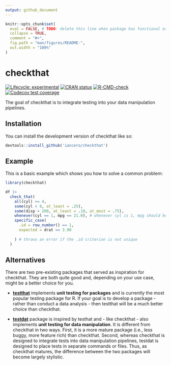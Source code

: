 ```yaml
---
output: github_document
---
```


<!-- README.md is generated from README.Rmd. Please edit that file -->

```r
knitr::opts_chunk$set(
  eval = FALSE, # TODO: delete this line when package has functional examples
  collapse = TRUE,
  comment = "#>",
  fig.path = "man/figures/README-",
  out.width = "100%"
)
```

# checkthat

<!-- badges: start -->
[![Lifecycle: experimental](https://img.shields.io/badge/lifecycle-experimental-orange.svg)](https://lifecycle.r-lib.org/articles/stages.html#experimental)
[![CRAN status](https://www.r-pkg.org/badges/version/checkthat)](https://CRAN.R-project.org/package=checkthat)
[![R-CMD-check](https://github.com/iancero/checkthat/actions/workflows/R-CMD-check.yaml/badge.svg)](https://github.com/iancero/checkthat/actions/workflows/R-CMD-check.yaml)
[![Codecov test coverage](https://codecov.io/gh/iancero/checkthat/branch/main/graph/badge.svg)](https://app.codecov.io/gh/iancero/checkthat?branch=main)
<!-- badges: end -->

The goal of checkthat is to integrate testing into your data manipulation pipelines.

## Installation

You can install the development version of checkthat like so:

```r
devtools::install_github('iancero/checkthat')
```

## Example

This is a basic example which shows you how to solve a common problem:

```r
library(checkthat)

df |> 
  check_that(
    all(cyl) >= 4,
    some(cyl < 8, at_least = .25), 
    some(disp > 200, at_least = .10, at_most = .75),
    whenever(cyl == 1, mpg == 21.0), # whenever cyl is 1, mpg should be 21
    specific_case(
      .id = row_number() == 1,
      expected = drat == 3.90
      
    ) # throws an error if the .id criterion is not unique
  )

```




## Alternatives

There are two pre-existing packages that served as inspiration for checkthat. They are both quite good and, depending on your use case, might be a better choice for you.

- [**testthat**](https://testthat.r-lib.org/) implements **unit testing for packages** and is currently the most popular testing package for R. If your goal is to develop a package - rather than conduct a data analysis - then testthat will be a much better choice than checkthat.

- [**testdat**](https://socialresearchcentre.github.io/testdat/index.html) package is inspired by testhat and - like checkthat - also implements **unit testing for data manipulation**. It is different from checkthat in two ways. First, it is a more mature package (i.e., less buggy, more feature rich) than checkthat. Second, whereas checkthat is designed to integrate tests into data manipulation pipelines, testdat is designed to place tests in separate commands or files. Thus, as checkthat matures, the difference between the two packages will become largely stylistic.






















